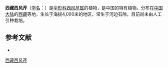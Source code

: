 {{NoteTA|G1=LS}}
{{Speciesbox
| name = 西藏西风芹
| status = 
| status_system = 
| image = 
| genus = Seseli
| species = nortonii
| authority = Fedde ex Wolff in Fedde
}}

'''西藏西风芹'''（[[学名|学名]]：{{lang|la|''Seseli nortonii''}}）是[[伞形科|伞形科]][[西风芹属|西风芹属]]的植物，是中国的特有植物。分布在[[中国大陆|中国大陆]]的[[西藏|西藏]]等地，生长于海拔4,000米的地区，常生于河边石隙，目前尚未由人工引种栽培。

== 参考文献 ==
<div class="references-small">
* {{cite web| url =http://www.bioinfo.cn/db05/KmzwSpecies.php?action=view&id=23117| title =西藏西风芹| work =《中国高等植物数据库全库》| publisher =中国科学院微生物研究所| author =昆明植物研究所| accessdate =2009-02-25| archive-date =2016-03-05| archive-url =https://web.archive.org/web/20160305070206/http://www.bioinfo.cn/db05/KmzwSpecies.php?action=view&id=23117| dead-url =yes}}
</div>
{{Taxonbar|from=Q15232021}}

[[Category:西风芹属|西藏西风芹]]


{{Apiales-stub}}